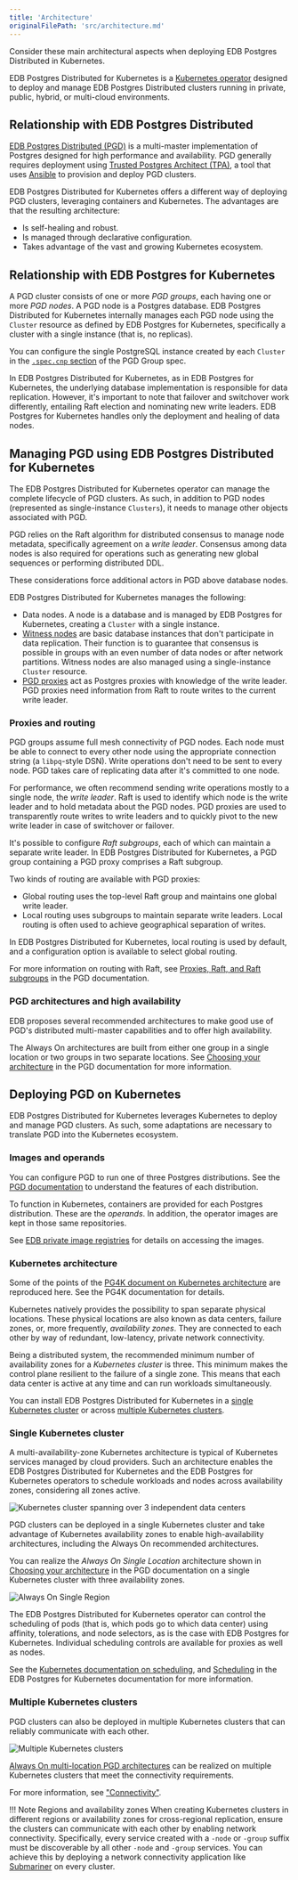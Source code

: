 ```yaml
---
title: 'Architecture'
originalFilePath: 'src/architecture.md'
---
```


Consider these main architectural aspects
when deploying EDB Postgres Distributed in Kubernetes.

EDB Postgres Distributed for Kubernetes is a
[Kubernetes operator](https://kubernetes.io/docs/concepts/extend-kubernetes/operator/)
designed to deploy and manage EDB Postgres Distributed clusters
running in private, public, hybrid, or multi-cloud environments.

## Relationship with EDB Postgres Distributed

[EDB Postgres Distributed (PGD)](/pgd/latest/)
is a multi-master implementation of Postgres designed for high performance and 
availability.
PGD generally requires deployment using
[Trusted Postgres Architect (TPA)](/pgd/latest/deploy-config/deploy-tpa/deploying/),
a tool that uses [Ansible](https://www.ansible.com) to provision and
deploy PGD clusters.

EDB Postgres Distributed for Kubernetes offers a different way of deploying PGD clusters, leveraging containers
and Kubernetes. The advantages are that the resulting architecture:

-   Is self-healing and robust.
-   Is managed through declarative configuration.
-   Takes advantage of the vast and growing Kubernetes ecosystem.

## Relationship with EDB Postgres for Kubernetes

A PGD cluster consists of one or more *PGD groups*, each having one or more *PGD
nodes*. A PGD node is a Postgres database. EDB Postgres Distributed for Kubernetes internally
manages each PGD node using the `Cluster` resource as defined by EDB Postgres
for Kubernetes, specifically a cluster with a single instance (that is, no
replicas).

You can configure the single PostgreSQL instance created by each `Cluster` in the
[`.spec.cnp` section](pg4k-pgd.v1beta1.md#pgd-k8s-enterprisedb-io-v1beta1-CnpConfiguration)
of the PGD Group spec.

In EDB Postgres Distributed for Kubernetes, as in EDB Postgres for Kubernetes, the underlying database implementation is responsible
for data replication. However, it's important to note that failover and
switchover work differently, entailing Raft election and nominating new
write leaders. EDB Postgres for Kubernetes handles only the deployment and healing of data nodes.

## Managing PGD using EDB Postgres Distributed for Kubernetes

The EDB Postgres Distributed for Kubernetes operator can manage the complete lifecycle of PGD clusters. As
such, in addition to PGD nodes (represented as single-instance `Clusters`), it
needs to manage other objects associated with PGD.

PGD relies on the Raft algorithm for distributed consensus to manage node
metadata, specifically agreement on a *write leader*. Consensus among data
nodes is also required for operations such as generating new global sequences
or performing distributed DDL.

These considerations force additional actors in PGD above database nodes.

EDB Postgres Distributed for Kubernetes manages the following:

-   Data nodes. A node is a database and is managed
    by EDB Postgres for Kubernetes, creating a `Cluster` with a single instance.
-   [Witness nodes](/pgd/latest/nodes/witness_nodes/)
    are basic database instances that don't participate in data
    replication. Their function is to guarantee that consensus is possible in
    groups with an even number of data nodes or after network partitions. Witness
    nodes are also managed using a single-instance `Cluster` resource.
-   [PGD proxies](/pgd/latest/routing/proxy/)
    act as Postgres proxies with knowledge of the write leader. PGD proxies need
    information from Raft to route writes to the current write leader.

### Proxies and routing

PGD groups assume full mesh connectivity of PGD nodes. Each node must be able to
connect to every other node using the appropriate connection string (a
`libpq`-style DSN). Write operations don't need to be sent to every node. PGD
takes care of replicating data after it's committed to one node.

For performance, we often recommend sending write operations mostly to a
single node, the  *write leader*. Raft is used to identify which node is the
write leader and to hold metadata about the PGD nodes. PGD proxies are used to
transparently route writes to write leaders and to quickly pivot to the new
write leader in case of switchover or failover.

It's possible to configure *Raft subgroups*, each of which can maintain a
separate write leader. In EDB Postgres Distributed for Kubernetes, a PGD group containing a PGD proxy
comprises a Raft subgroup.

Two kinds of routing are available with PGD proxies:

-   Global routing uses the top-level Raft group and maintains one global write
    leader.
-   Local routing uses subgroups to maintain separate write leaders. Local
    routing is often used to achieve geographical separation of writes.

In EDB Postgres Distributed for Kubernetes, local routing is used by default, and a configuration option is
available to select global routing.

For more information on routing with Raft, see
[Proxies, Raft, and Raft subgroups](/pgd/latest/routing/raft/) in the PGD documentation.

### PGD architectures and high availability

EDB proposes several recommended architectures to make good use of PGD's
distributed multi-master capabilities and to offer high availability. 

The Always On architectures are built from either one group in a single location
or two groups in two separate locations.
See [Choosing your architecture](/pgd/latest/planning/architectures/) in the PGD documentation
for more information.

## Deploying PGD on Kubernetes

EDB Postgres Distributed for Kubernetes leverages Kubernetes to deploy and manage PGD clusters. As such, some
adaptations are necessary to translate PGD into the Kubernetes ecosystem.

### Images and operands

You can configure PGD to run one of three Postgres distributions. See the
[PGD documentation](/pgd/latest/planning/choosing_server/)
to understand the features of each distribution.

To function in Kubernetes, containers are provided for each Postgres
distribution. These are the *operands*.
In addition, the operator images are kept in those same repositories.

See [EDB private image registries](private_edb_registries.md)
for details on accessing the images.

### Kubernetes architecture

Some of the points of the
[PG4K document on Kubernetes architecture](/postgres_for_kubernetes/latest/architecture/)
are reproduced here. See the PG4K documentation for details.

Kubernetes natively provides the possibility to span separate physical locations.
These physical locations are also known as data centers, failure zones, or, more frequently, *availability
zones*. They are connected to each other by way of redundant, low-latency, private network
connectivity.

Being a distributed system, the recommended minimum number of availability zones
for a *Kubernetes cluster* is three. This minimum makes the control plane
resilient to the failure of a single zone. This means that each data center is
active at any time and can run workloads simultaneously.

You can install EDB Postgres Distributed for Kubernetes in a
[single Kubernetes cluster](#single-kubernetes-cluster)
or across
[multiple Kubernetes clusters](#multiple-kubernetes-clusters).

### Single Kubernetes cluster

A multi-availability-zone Kubernetes architecture is typical of Kubernetes
services managed by cloud providers. Such an architecture enables the EDB Postgres Distributed for Kubernetes
and the EDB Postgres for Kubernetes operators to schedule workloads and nodes across availability
zones, considering all zones active.

![Kubernetes cluster spanning over 3 independent data centers](./images/k8s-architecture-3-az.png)

PGD clusters can be deployed in a single Kubernetes cluster and take advantage
of Kubernetes availability zones to enable high-availability architectures,
including the Always On recommended architectures.

You can realize the *Always On Single Location* architecture shown in
[Choosing your architecture](/pgd/latest/planning/architectures/) in the PGD documentation on
a single Kubernetes cluster with three availability zones.

![Always On Single Region](./images/always_on_1x3_updated.png)

The EDB Postgres Distributed for Kubernetes operator can control the scheduling of pods (that is, which pods go
to which data center) using affinity, tolerations, and node selectors, as is the
case with EDB Postgres for Kubernetes. Individual scheduling controls are available for proxies as well
as nodes.

See the
[Kubernetes documentation on scheduling](https://kubernetes.io/docs/concepts/scheduling-eviction/),
and [Scheduling](/postgres_for_kubernetes/latest/scheduling/) in the EDB Postgres for Kubernetes documentation
for more information.

### Multiple Kubernetes clusters

PGD clusters can also be deployed in multiple Kubernetes clusters that can
reliably communicate with each other.

![Multiple Kubernetes clusters](./images/k8s-architecture-multi.png)

[Always On multi-location PGD architectures](/pgd/latest/planning/architectures/)
can be realized on multiple Kubernetes clusters that meet the connectivity
requirements.

For more information, see ["Connectivity"](connectivity.md).

!!! Note Regions and availability zones
    When creating Kubernetes clusters in different regions or availability zones for cross-regional replication,
    ensure the clusters can communicate with each other by enabling network connectivity. Specifically, every service created with a `-node` or `-group` suffix must be discoverable by all other `-node` and `-group` services. You can achieve this by deploying a network connectivity application like
    [Submariner](https://submariner.io/) on every cluster.
